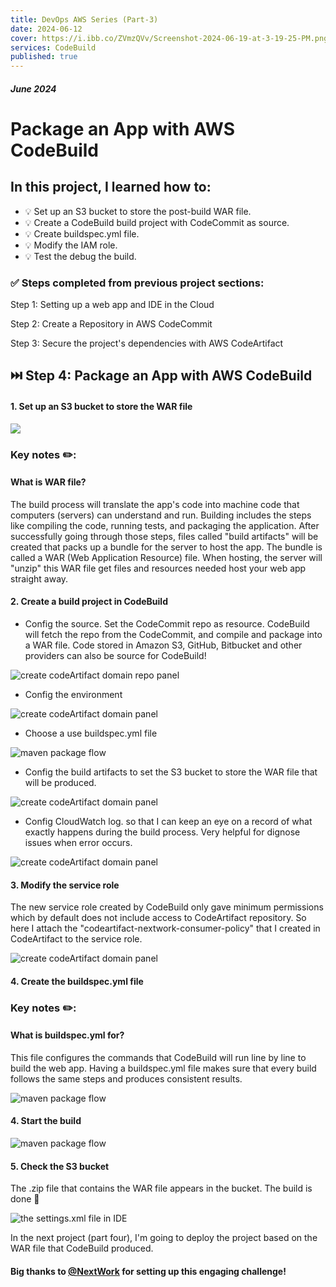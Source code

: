 ```yaml
---
title: DevOps AWS Series (Part-3)
date: 2024-06-12
cover: https://i.ibb.co/ZVmzQVv/Screenshot-2024-06-19-at-3-19-25-PM.png
services: CodeBuild
published: true
---
```


##### June 2024

# Package an App with AWS CodeBuild

## In this project, I learned how to:

-   💡 Set up an S3 bucket to store the post-build WAR file.
-   💡 Create a CodeBuild build project with CodeCommit as source.
-   💡 Create buildspec.yml file.
-   💡 Modify the IAM role.
-   💡 Test the debug the build.

### ✅ Steps completed from previous project sections:

Step 1: Setting up a web app and IDE in the Cloud

Step 2: Create a Repository in AWS CodeCommit

Step 3: Secure the project's dependencies with AWS CodeArtifact

## ⏭️ Step 4: Package an App with AWS CodeBuild

#### 1. Set up an S3 bucket to store the WAR file

<img src="https://i.ibb.co/jVmDGPD/s3-for-codebuild.png" />

<HighlightBlock color="#f9e4ff">
    <h3>Key notes ✏️:</h3>
    <h4>What is WAR file?</h4>
    <p>
        The build process will translate the app's code into machine code that 
        computers (servers) can understand and run. Building includes the 
        steps like compiling the code, running tests, and packaging the application.
        After successfully going through those steps, files called "build artifacts"
        will be created that packs up a bundle for the server to host the app. The bundle
        is called a WAR (Web Application Resource) file. When hosting, the server will "unzip"
        this WAR file get files and resources needed host your web app straight away.

</p>

</HighlightBlock>

#### 2. Create a build project in CodeBuild

-   Config the source.
    Set the CodeCommit repo as resource. CodeBuild will fetch the repo from the CodeCommit, and compile and package into a WAR file.
    Code stored in Amazon S3, GitHub, Bitbucket and other providers can also be source for CodeBuild!

<img
    src="https://i.ibb.co/YXzrbMN/build-source-config.png"
    alt="create codeArtifact domain repo panel"
/>

-   Config the environment

<img
    src="https://i.ibb.co/hW5VnhD/build-env-config.png"
    alt="create codeArtifact domain panel"
/>

-   Choose a use buildspec.yml file

<img src="https://i.ibb.co/Q9dJW21/buildspec.png" alt="maven package flow" />

-   Config the build artifacts to set the S3 bucket to store the WAR file that will be produced.

<img
    src="https://i.ibb.co/mb2FPnv/build-artifacts-config.png"
    alt="create codeArtifact domain panel"
/>

-   Config CloudWatch log. so that I can keep an eye on a record of what exactly happens during the build process. Very helpful for dignose issues when error occurs.

<img
    src="https://i.ibb.co/YQ9LfkZ/build-cloudwatch-log.png"
    alt="create codeArtifact domain panel"
/>

#### 3. Modify the service role

The new service role created by CodeBuild only gave minimum permissions which by default does not include access to CodeArtifact repository. So here I attach the "codeartifact-nextwork-consumer-policy" that I created in CodeArtifact to the service role.

<img
    src="https://i.ibb.co/JqHFNyq/build-service-role.png"
    alt="create codeArtifact domain panel"
/>

#### 4. Create the buildspec.yml file

<HighlightBlock color="#f9e4ff">
    <h3>Key notes ✏️:</h3>
    <h4>What is buildspec.yml for?</h4>
    <p>
        This file configures the commands that CodeBuild will run line by line
        to build the web app. Having a buildspec.yml file makes sure that every
        build follows the same steps and produces consistent results.
    </p>
</HighlightBlock>

<img
    src="https://i.ibb.co/cNxcZmM/buildspec-code.png"
    alt="maven package flow"
/>

#### 4. Start the build

<img
    src="https://i.ibb.co/qd6V6zp/build-success.png"
    alt="maven package flow"
/>

#### 5. Check the S3 bucket

The .zip file that contains the WAR file appears in the bucket. The build is done 🎉

<img
    src="https://i.ibb.co/SsXXzb5/zip-file-in-s3.png"
    alt="the settings.xml file in IDE"
/>

In the next project (part four), I'm going to deploy the project based on the WAR file that CodeBuild produced.

#### Big thanks to [@NextWork](https://www.nextwork.org/) for setting up this engaging challenge!
